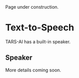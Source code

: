 
<Callout type="warning" emoji="⚠️">
Page under construction.
</Callout>

# Text-to-Speech
TARS-AI has a built-in speaker.

## Speaker
More details coming soon.
